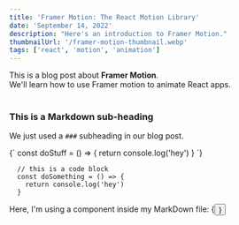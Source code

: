 ```yaml
---
title: 'Framer Motion: The React Motion Library'
date: 'September 14, 2022'
description: "Here's an introduction to Framer Motion."
thumbnailUrl: '/framer-motion-thumbnail.webp'
tags: ['react', 'motion', 'animation']
---
```


<div>
  This is a blog post about <strong>Framer Motion</strong>. <br />
  We'll learn how to use Framer motion to animate React apps.
</div>

<br />

### This is a Markdown sub-heading

We just used a `###` subheading in our blog post.

<SyntaxHighlighter language="javascript">
  {`
    const doStuff = () => {
      return console.log('hey')
    }
  `}
</SyntaxHighlighter>

```
  // this is a code block
  const doSomething = () => {
    return console.log('hey')
  }
```

<div>Here, I'm using a component inside my MarkDown file: {<Button text={'Click me'} />}</div>
